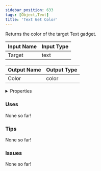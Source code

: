 ```yaml
---
sidebar_position: 633
tags: [Object,Text]
title: 'Text Get Color'
---
```


Returns the color of the target Text gadget.




<EsbSvg />

| Input Name | Input Type |
|-----------|-----------|
| Target | text |

| Output Name | Output Type |
|-----------|-----------|
| Color | color |


<details>
  <summary>Properties</summary>
  <div>
    <div>
    <table>
      <thead>
        <tr>
          <th>Is beta required?</th>
          <th>❌</th>
        </tr>
        <tr>
          <th>Is this chip a trolling risk?</th>
          <th>❌</th>
        </tr>
        <tr>
          <th>Is this chip a role assignment risk?</th>
          <th>❌</th>
        </tr>
        <tr>
          <th>Chip UUID</th>
          <th>2b28277e-29a1-4b97-b151-2f23ff28c4c2</th>
        </tr>
      </thead>
    </table>
    </div>
  </div>
</details>

### Uses

None so far!

### Tips

None so far!

### Issues

None so far!